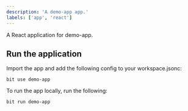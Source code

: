 ```yaml
---
description: 'A demo-app app.'
labels: ['app', 'react']
---
```


A React application for demo-app. 

## Run the application

Import the app and add the following config to your workspace.jsonc:

```
bit use demo-app 
```

To run the app locally, run the following:

```
bit run demo-app 
```

